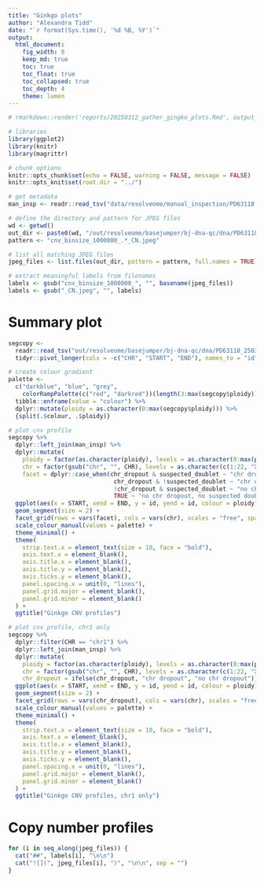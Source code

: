 ```yaml
---
title: "Ginkgo plots"
author: "Alexandra Tidd"
date: "`r format(Sys.time(), '%d %B, %Y')`"
output:
  html_document:
    fig_width: 8
    keep_md: true
    toc: true
    toc_float: true
    toc_collapsed: true
    toc_depth: 4
    theme: lumen
---
```


```r
# rmarkdown::render('reports/20250312_gather_gingko_plots.Rmd', output_file = '20250312_gather_gingko_plots.html', output_dir = 'reports/')

# libraries
library(ggplot2)
library(knitr)
library(magrittr)

# chunk options
knitr::opts_chunk$set(echo = FALSE, warning = FALSE, message = FALSE)
knitr::opts_knit$set(root.dir = "../")
```

```r
# get metadata
man_insp <- readr::read_tsv("data/resolveome/manual_inspection/PD63118.tsv")

# define the directory and pattern for JPEG files
wd <- getwd()
out_dir <- paste0(wd, "/out/resolveome/basejumper/bj-dna-qc/dna/PD63118_250312_162149/tertiary_analyses/cnv_ginkgo")
pattern <- "cnv_binsize_1000000_.*_CN.jpeg"

# list all matching JPEG files
jpeg_files <- list.files(out_dir, pattern = pattern, full.names = TRUE)

# extract meaningful labels from filenames
labels <- gsub("cnv_binsize_1000000_", "", basename(jpeg_files))
labels <- gsub("_CN.jpeg", "", labels)
```

# Summary plot

```r
segcopy <-
  readr::read_tsv("out/resolveome/basejumper/bj-dna-qc/dna/PD63118_250312_162149/tertiary_analyses/cnv_ginkgo/SegCopy.binsize_1000000.tsv") %>%
  tidyr::pivot_longer(cols = -c("CHR", "START", "END"), names_to = "id", values_to = "ploidy")

# create colour gradient
palette <-
  c("darkblue", "blue", "grey",
    colorRampPalette(c("red", "darkred"))(length(3:max(segcopy$ploidy)))) %>%
  tibble::enframe(value = "colour") %>%
  dplyr::mutate(ploidy = as.character(0:max(segcopy$ploidy))) %>%
  {split(.$colour, .$ploidy)}

# plot cnv profile
segcopy %>%
  dplyr::left_join(man_insp) %>%
  dplyr::mutate(
    ploidy = factor(as.character(ploidy), levels = as.character(0:max(ploidy))),
    chr = factor(gsub("chr", "", CHR), levels = as.character(c(1:22, "X", "Y"))),
    facet = dplyr::case_when(chr_dropout & suspected_doublet ~ "chr dropout, suspected doublet",
                              chr_dropout & !suspected_doublet ~ "chr dropout, singlet",
                              !chr_dropout & suspected_doublet ~ "no chr dropout, suspected doublet",
                              TRUE ~ "no chr dropout, no suspected doublet")) %>%
  ggplot(aes(x = START, xend = END, y = id, yend = id, colour = ploidy)) +
  geom_segment(size = 2) +
  facet_grid(rows = vars(facet), cols = vars(chr), scales = "free", space = "free") +
  scale_colour_manual(values = palette) +
  theme_minimal() +
  theme(
    strip.text.x = element_text(size = 10, face = "bold"),
    axis.text.x = element_blank(),
    axis.title.x = element_blank(),
    axis.title.y = element_blank(),
    axis.ticks.y = element_blank(),
    panel.spacing.x = unit(0, "lines"),
    panel.grid.major = element_blank(),
    panel.grid.minor = element_blank()
  ) +
  ggtitle("Ginkgo CNV profiles")

# plot cnv profile, chr1 only
segcopy %>%
  dplyr::filter(CHR == "chr1") %>%
  dplyr::left_join(man_insp) %>%
  dplyr::mutate(
    ploidy = factor(as.character(ploidy), levels = as.character(0:max(ploidy))),
    chr = factor(gsub("chr", "", CHR), levels = as.character(c(1:22, "X", "Y"))),
    chr_dropout = ifelse(chr_dropout, "chr dropout", "no chr dropout")) %>%
  ggplot(aes(x = START, xend = END, y = id, yend = id, colour = ploidy)) +
  geom_segment(size = 2) +
  facet_grid(rows = vars(chr_dropout), cols = vars(chr), scales = "free", space = "free") +
  scale_colour_manual(values = palette) +
  theme_minimal() +
  theme(
    strip.text.x = element_text(size = 10, face = "bold"),
    axis.text.x = element_blank(),
    axis.title.x = element_blank(),
    axis.title.y = element_blank(),
    axis.ticks.y = element_blank(),
    panel.spacing.x = unit(0, "lines"),
    panel.grid.major = element_blank(),
    panel.grid.minor = element_blank()
  ) +
  ggtitle("Ginkgo CNV profiles, chr1 only")
```

# Copy number profiles

```r
for (i in seq_along(jpeg_files)) {
  cat("##", labels[i], "\n\n")
  cat("![](", jpeg_files[i], ")", "\n\n", sep = "")
}
```
